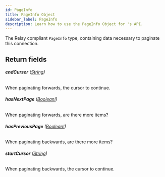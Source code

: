 ```yaml
---
id: PageInfo
title: PageInfo Object
sidebar_label: PageInfo
description: Learn how to use the PageInfo Object for 's API.
---
```


The Relay compliant `PageInfo` type, containing data necessary to paginate this connection.

## Return fields

###### <b>endCursor</b> ([String](api/schema/scalar/String.mdx))

When paginating forwards, the cursor to continue.

###### <b>hasNextPage</b> ([Boolean!](api/schema/scalar/Boolean.mdx))

When paginating forwards, are there more items?

###### <b>hasPreviousPage</b> ([Boolean!](api/schema/scalar/Boolean.mdx))

When paginating backwards, are there more items?

###### <b>startCursor</b> ([String](api/schema/scalar/String.mdx))

When paginating backwards, the cursor to continue.
